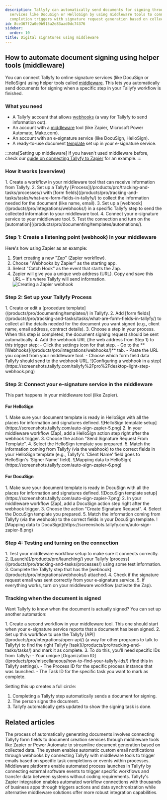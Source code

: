 ```yaml
---
description: Tallyfy can automatically send documents for signing through e-signature
  services like DocuSign or HelloSign by using middleware tools to connect workflow
  completion triggers with signature request generation based on collected form data.
id: 8ce367f2a0e9b915a2e83aad0dc74376
sidebar:
  order: 10
title: Digital signatures using middleware
---
```



## How to automate document signing using helper tools (middleware)

You can connect Tallyfy to online signature services (like DocuSign or HelloSign) using helper tools called [middleware](/products/pro/integrations/middleware/). This lets you automatically send documents for signing when a specific step in your Tallyfy workflow is finished.

### What you need
- A Tallyfy account that allows [webhooks](/products/pro/integrations/webhooks/) (a way for Tallyfy to send information out).
- An account with a [middleware](/products/pro/integrations/middleware/) tool (like Zapier, Microsoft Power Automate, Make.com).
- An account with an e-signature service (like DocuSign, HelloSign).
- A ready-to-use document [template](/products/pro/documenting/templates/) set up in your e-signature service.

:::note[Setting up middleware]
If you haven't used middleware before, check our [guide on connecting Tallyfy to Zapier](/products/pro/integrations/middleware/zapier/how-to-connect-your-tallyfy-account-to-zapier/) for an example.
:::

### How it works (overview)
<Steps>
1. Create a workflow in your middleware tool that can receive information from Tallyfy.
2. Set up a Tallyfy [Process](/products/pro/tracking-and-tasks/processes/) with [form fields](/products/pro/tracking-and-tasks/tasks/what-are-form-fields-in-tallyfy/) to collect the information needed for the document (like name, email).
3. Set up a [webhook](/products/pro/integrations/webhooks/) in a specific Tallyfy step to send the collected information to your middleware tool.
4. Connect your e-signature service to your middleware tool.
5. Test the connection and turn on the [automation](/products/pro/documenting/templates/automations/).
</Steps>

### Step 1: Create a listening point (webhook) in your middleware

Here's how using Zapier as an example:
<Steps>
1. Start creating a new "Zap" (Zapier workflow).
2. Choose "Webhooks by Zapier" as the starting app.
3. Select "Catch Hook" as the event that starts the Zap.
4. Zapier will give you a unique web address (URL). Copy and save this URL – it's where Tallyfy will send information.
   ![Creating a Zapier webhook](https://screenshots.tallyfy.com/auto-sign-zapier-1.png)
</Steps>

### Step 2: Set up your Tallyfy Process

<Steps>
1. Create or edit a [procedure template](/products/pro/documenting/templates/) in Tallyfy.
2. Add [form fields](/products/pro/tracking-and-tasks/tasks/what-are-form-fields-in-tallyfy/) to collect all the details needed for the document you want signed (e.g., client name, email address, contract details).
3. Choose a step in your process. When this step is completed, the document signing request should be sent automatically.
4. Add the webhook URL (the web address from Step 1) to this trigger step:
   - Click the settings icon for that step.
   - Go to the **[Webhooks](/products/pro/integrations/webhooks/)** tab.
   - Paste the URL you copied from your middleware tool.
   - Choose which form field data Tallyfy should send to the webhook URL.
   ![Configuring a webhook in a step](https://screenshots.tallyfy.com/tallyfy%2Fpro%2Fdesktop-light-step-webhook.png)
</Steps>

### Step 3: Connect your e-signature service in the middleware

This part happens in your middleware tool (like Zapier).

#### For HelloSign
<Steps>
1. Make sure your document template is ready in HelloSign with all the places for information and signatures defined.
   ![HelloSign template setup](https://screenshots.tallyfy.com/auto-sign-zapier-5.png)
2. In your middleware workflow (Zap), add a HelloSign action step right after the webhook trigger.
3. Choose the action "Send Signature Request From Template".
4. Select the HelloSign template you prepared.
5. Match the information coming from Tallyfy (via the webhook) to the correct fields in your HelloSign template (e.g., Tallyfy's 'Client Name' field goes to HelloSign's 'Signer Name' field).
   ![Mapping data to HelloSign](https://screenshots.tallyfy.com/auto-sign-zapier-6.png)
</Steps>

#### For DocuSign
<Steps>
1. Make sure your document template is ready in DocuSign with all the places for information and signatures defined.
   ![DocuSign template setup](https://screenshots.tallyfy.com/auto-sign-zapier-7.png)
2. In your middleware workflow (Zap), add a DocuSign action step right after the webhook trigger.
3. Choose the action "Create Signature Request".
4. Select the DocuSign template you prepared.
5. Match the information coming from Tallyfy (via the webhook) to the correct fields in your DocuSign template.
   ![Mapping data to DocuSign](https://screenshots.tallyfy.com/auto-sign-zapier-8.png)
</Steps>

### Step 4: Testing and turning on the connection
<Steps>
1. Test your middleware workflow setup to make sure it connects correctly.
2. [Launch](/products/pro/launching/) your Tallyfy [process](/products/pro/tracking-and-tasks/processes/) using some test information.
3. Complete the Tallyfy step that has the [webhook](/products/pro/integrations/webhooks/) attached.
4. Check if the signature request email was sent correctly from your e-signature service.
5. If everything works, turn on your middleware workflow (activate the Zap).
</Steps>

### Tracking when the document is signed

Want Tallyfy to know when the document is actually signed? You can set up another automation:

<Steps>
1. Create a second workflow in your middleware tool. This one should start when your e-signature service reports that a document has been signed.
2. Set up this workflow to use the Tallyfy [API](/products/pro/integrations/open-api/) (a way for other programs to talk to Tallyfy) to find the right Tallyfy [task](/products/pro/tracking-and-tasks/tasks/) and mark it as complete.
3. To do this, you'll need specific IDs from Tallyfy:
   - Your unique [Organization ID](/products/pro/miscellaneous/how-to-find-your-tallyfy-ids/) (find this in Tallyfy settings).
   - The Process ID for the specific process instance that was launched.
   - The Task ID for the specific task you want to mark as complete.
</Steps>

Setting this up creates a full circle:
1. Completing a Tallyfy step automatically sends a document for signing.
2. The person signs the document.
3. Tallyfy automatically gets updated to show the signing task is done.


## Related articles
<CardGrid>
<LinkTitleCard header="<b>Documents > Send data to document creation systems</b>" href="/products/pro/documenting/documents/how-to-generate-documents-from-form-fields/" > The process of automatically generating documents involves connecting Tallyfy form fields to document creation services through middleware tools like Zapier or Power Automate to streamline document generation based on collected data. </LinkTitleCard>
<LinkTitleCard header="<b>Webhooks > Send emails using webhooks</b>" href="/products/pro/integrations/webhooks/how-can-i-send-emails-using-webhooks-in-tallyfy/" > The system enables automatic custom email notifications through webhooks by connecting Tallyfy with middleware tools to trigger emails based on specific task completions or events within processes. </LinkTitleCard>
<LinkTitleCard header="<b>Triggers > Launch via middleware</b>" href="/products/pro/launching/triggers/via-middleware/" > Middleware platforms enable automated process launches in Tallyfy by connecting external software events to trigger specific workflows and transfer data between systems without coding requirements. </LinkTitleCard>
<LinkTitleCard header="<b>Middleware > Zapier</b>" href="/products/pro/integrations/middleware/zapier/" > Tallyfy's Zapier integration enables automated workflow connections with thousands of business apps through triggers actions and data synchronization while alternative middleware solutions offer more robust integration capabilities. </LinkTitleCard>
</CardGrid>